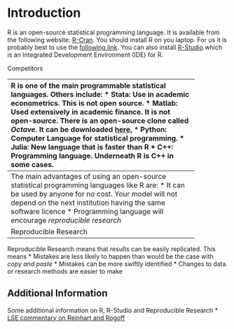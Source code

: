 Introduction
========================================================
R is an open-source statistical programming language.  It is available from the following website: [R-Cran](http://www.r-project.org/). You should install R on you laptop.  For us it is probably best to use the [following link](http://www.stats.bris.ac.uk/R/).  You can also install [R-Studio](https://www.rstudio.com/) which is an Integrated Development Environment (IDE) for R. 

Competitors

----------------------------------------------------------
R is one of the main programmable statistical languages.  Others include:
* Stata:  Use in academic econometrics. This is not open source.
* Matlab:  Used extensively in academic finance.  It is not open-source.  There is an open-source clone called *Octave*.  It can be downloaded [here.](https://www.gnu.org/software/octave/)
* Python: Computer Language for statistical programming.  
* Julia:  New language that is faster than R
* C++:  Programming language.  Underneath R is C++ in some cases. 

Advantages of using R
------------------------------------------------------------
The main advantages of using an open-source statistical programming languages like R are:
* It can be used by anyone for no cost.  Your model will not depend on the next institution having the same software licence
* Programming language will encourage *reproducible research*

Reproducible Research
--------------------------------------------------------------
Reproducible Research means that results can be easily replicated.  This means
* Mistakes are less likely to happen than would be the case with *copy and paste*
* Mistakes can be more swiftly identified
* Changes to data or research methods are easier to make

Additional Information
---------------------------------------------------------
Some additional information on R, R-Studio and Reproducible Research 
* [LSE commentary on Reinhart and Rogoff](http://blogs.lse.ac.uk/impactofsocialsciences/2013/10/23/open-data-in-economics-the-basis-of-reproducible-research/)
